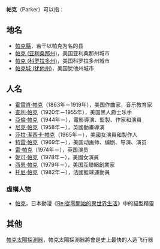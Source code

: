 '''帕克'''（Parker）可以指：

==地名==
*[[帕克縣|帕克縣]]，若干以帕克为名的县
*[[帕克_(亚利桑那州)|帕克 (亚利桑那州)]]，美国亚利桑那州城市
*[[帕克_(科罗拉多州)|帕克 (科罗拉多州)]]，美国科罗拉多州城市
*[[帕克城_(犹他州)|帕克城 (犹他州)]]，美国犹他州城市

==人名==
*[[霍雷肖·帕克|霍雷肖·帕克]]（1863年－1919年），美国作曲家，音乐教育家
*[[查利·帕克|查利·帕克]]（1920年－1955年），美国黑人爵士乐手
*[[亞倫·帕克|亞倫·帕克]]（1944年－），電影導演、監製、作家和演員
*[[尼克·帕克|尼克·帕克]]（1958年－），英國動畫導演
*[[莎拉·潔西卡·帕克|莎拉·潔西卡·帕克]]（1965年－），美國女演員和製作人
*[[特雷·帕克|特雷·帕克]]（1969年－），美国动画师、编剧、导演、演员
*[[雷·帕克|雷·帕克]]（1974年－），英国演员
*[[妮可·帕克|妮可·帕克]]（1978年－），美國女演員
*[[西恩·帕克|西恩·帕克]]（1979年－），美国互聯網創業家
*[[托尼·帕克|托尼·帕克]]（1982年－），法國籃球運動員

=== 虛構人物 ===
* [[Re:從零開始的異世界生活角色列表#帕克|帕克]]，日本動漫《[[Re:從零開始的異世界生活|Re:從零開始的異世界生活]]》中的貓型精靈

== 其他 ==
[[帕克太陽探測器|帕克太陽探測器]]，帕克太陽探測器將會是史上最快的人造飞行器{{Disambig|Cat=二字消歧义}}